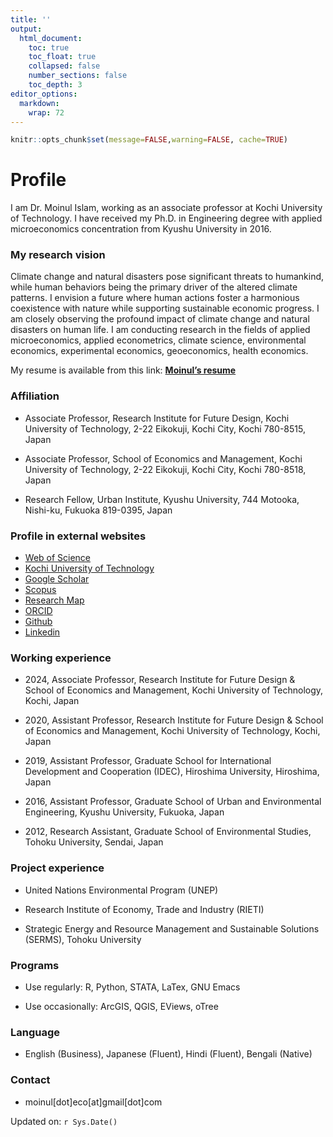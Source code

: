```yaml
---
title: ''
output:
  html_document:
    toc: true
    toc_float: true
    collapsed: false
    number_sections: false
    toc_depth: 3
editor_options: 
  markdown: 
    wrap: 72
---
```


```r
knitr::opts_chunk$set(message=FALSE,warning=FALSE, cache=TRUE)
```

# Profile

I am Dr. Moinul Islam, working as an associate professor at Kochi University of Technology. I have received my Ph.D. in Engineering degree
with applied microeconomics concentration from Kyushu University in 2016.

### My research vision

Climate change and natural disasters pose significant threats to humankind, while human behaviors being the primary driver of the altered
climate patterns. I envision a future where human actions foster a harmonious coexistence with nature while supporting sustainable economic
progress. I am closely observing the profound impact of climate change and natural disasters on human life. I am conducting research in the fields of applied microeconomics, applied econometrics, climate science, environmental economics, experimental economics, geoeconomics, health economics.

My resume is available from this link: [**Moinul's resume**](https://moineco.github.io/moinul_resume/moinul_resume.pdf)

### Affiliation

-   Associate Professor, Research Institute for Future Design, Kochi University of
    Technology, 2-22 Eikokuji, Kochi City, Kochi 780-8515, Japan

-   Associate Professor, School of Economics and Management, Kochi University of Technology,
    2-22 Eikokuji, Kochi City, Kochi 780-8518, Japan

-   Research Fellow, Urban Institute, Kyushu University, 744 Motooka, Nishi-ku, Fukuoka
    819-0395, Japan

### Profile in external websites

-   [Web of
    Science](https://www.webofscience.com/wos/author/record/M-9369-2019)
-   [Kochi University of
    Technology](https://www.kochi-tech.ac.jp/profile/ja/islam-moinul.html)
-   [Google
    Scholar](https://scholar.google.co.jp/citations?user=UTZTmJ0AAAAJ&hl=en)
-   [Scopus](https://www.scopus.com/authid/detail.uri?authorId=55348122400)
-   [Research Map](https://researchmap.jp/moinul/?lang=english)
-   [ORCID](https://orcid.org/0000-0002-0309-3156)
-   [Github](https://github.com/moineco)
-   [Linkedin](https://www.linkedin.com/in/moinul-islam-b7a140263/)

### Working experience

-   2024, Associate Professor, Research Institute for Future Design &
    School of Economics and Management, Kochi University of Technology,
    Kochi, Japan

-   2020, Assistant Professor, Research Institute for Future Design &
    School of Economics and Management, Kochi University of Technology,
    Kochi, Japan

-   2019, Assistant Professor, Graduate School for International
    Development and Cooperation (IDEC), Hiroshima University, Hiroshima,
    Japan

-   2016, Assistant Professor, Graduate School of Urban and
    Environmental Engineering, Kyushu University, Fukuoka, Japan

-   2012, Research Assistant, Graduate School of Environmental Studies,
    Tohoku University, Sendai, Japan

### Project experience

-   United Nations Environmental Program (UNEP)

-   Research Institute of Economy, Trade and Industry (RIETI)

-   Strategic Energy and Resource Management and Sustainable Solutions
    (SERMS), Tohoku University

### Programs

-   Use regularly: R, Python, STATA, LaTex, GNU Emacs

-   Use occasionally: ArcGIS, QGIS, EViews, oTree

### Language

-   English (Business), Japanese (Fluent), Hindi (Fluent), Bengali
    (Native)

### Contact

-   moinul[dot]eco[at]gmail[dot]com

Updated on: `r Sys.Date()`
